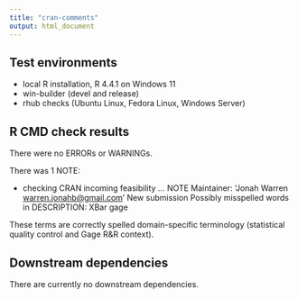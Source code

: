 ```yaml
---
title: "cran-comments"
output: html_document
---
```


## Test environments
* local R installation, R 4.4.1 on Windows 11
* win-builder (devel and release)
* rhub checks (Ubuntu Linux, Fedora Linux, Windows Server)

## R CMD check results
There were no ERRORs or WARNINGs.

There was 1 NOTE:

* checking CRAN incoming feasibility ... NOTE
  Maintainer: 'Jonah Warren <warren.jonahb@gmail.com>'
  New submission
  Possibly misspelled words in DESCRIPTION:
    XBar
    gage

These terms are correctly spelled domain-specific terminology 
(statistical quality control and Gage R&R context).

## Downstream dependencies
There are currently no downstream dependencies.
